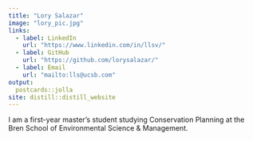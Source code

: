```yaml
---
title: "Lory Salazar"
image: "lory_pic.jpg"
links:
  - label: LinkedIn
    url: "https://www.linkedin.com/in/llsv/"
  - label: GitHub
    url: "https://github.com/lorysalazar/"
  - label: Email
    url: "mailto:lls@ucsb.com"
output:
  postcards::jolla
site: distill::distill_website
---
```

 
I am a first-year master's student studying Conservation Planning at the Bren School of Environmental Science & Management.
